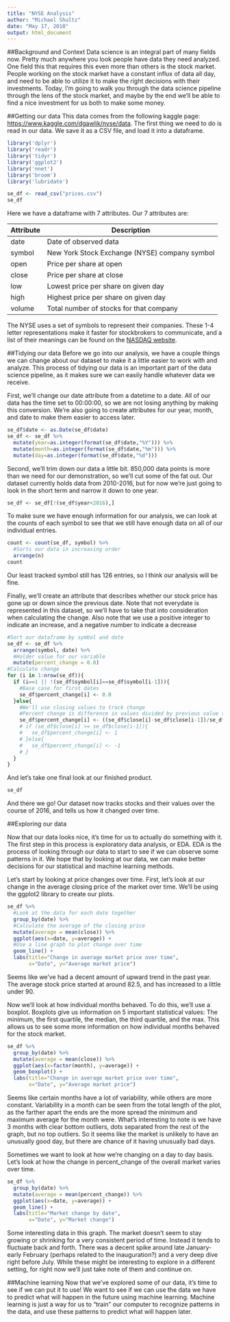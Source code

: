 ```yaml
---
title: "NYSE Analysis"
author: "Michael Shultz"
date: "May 17, 2018"
output: html_document
---
```


##Background and Context
Data science is an integral part of many fields now. Pretty much anywhere you look people have data they need analyzed. One field this that requires this even more than others is the stock market. People working on the stock market have a constant influx of data all day, and need to be able to utilize it to make the right decisions with their investments. Today, I'm going to walk you through the data science pipeline through the lens of the stock market, and maybe by the end we'll be able to find a nice investment for us both to make some money.

##Getting our data
This data comes from the following kaggle page: [https://www.kaggle.com/dgawlik/nyse/data](https://www.kaggle.com/dgawlik/nyse/data). The first thing we need to do is read in our data. We save it as a CSV file, and load it into a dataframe.
```r
library('dplyr')
library('readr')
library('tidyr')
library('ggplot2')
library('nnet')
library('broom')
library('lubridate')

se_df <- read_csv("prices.csv")
se_df
```

Here we have a dataframe with 7 attributes. Our 7 attributes are: 

Attribute    | Description                                   
------------ | -------------------------------------------------------
date         | Date of observed data
symbol       | New York Stock Exchange (NYSE) company symbol  
open         | Price per share at open              
close        | Price per share at close
low          | Lowest price per share on given day
high         | Highest price per share on given day
volume       | Total number of stocks for that company

The NYSE uses a set of symbols to represent their companies. These 1-4 letter representations make it faster for stockbrokers to communicate, and a list of their meanings can be found on the [NASDAQ website](https://www.nasdaq.com/screening/company-list.aspx).

##Tidying our data
Before we go into our analysis, we have a couple things we can change about our dataset to make it a little easier to work with and analyze. This process of tidying our data is an important part of the data science pipeline, as it makes sure we can easily handle whatever data we receive. 

First, we'll change our date attribute from a datetime to a date. All of our data has the time set to 00:00:00, so we are not losing anything by making this conversion. We're also going to create attributes for our year, month, and date to make them easier to access later.
```r
se_df$date <- as.Date(se_df$date)
se_df <- se_df %>%
  mutate(year=as.integer(format(se_df$date,"%Y"))) %>%
  mutate(month=as.integer(format(se_df$date,"%m"))) %>%
  mutate(day=as.integer(format(se_df$date,"%d")))
```

Second, we'll trim down our data a little bit. 850,000 data points is more than we need for our demonstration, so we'll cut some of the fat out. Our dataset currently holds data from 2010-2016, but for now we're just going to look in the short term and narrow it down to one year.
```r
se_df <- se_df[!(se_df$year<2016),]
```

To make sure we have enough information for our analysis, we can look at the counts of each symbol to see that we still have enough data on all of our individual entries.
```r
count <- count(se_df, symbol) %>%
  #Sorts our data in increasing order
  arrange(n)
count
```
Our least tracked symbol still has 126 entries, so I think our analysis will be fine.


Finally, we'll create an attribute that describes whether our stock price has gone up or down since the previous date. Note that not everydate is represented in this dataset, so we'll have to take that into consideration when calculating the change. Also note that we use a positive integer to indicate an increase, and a negative number to indicate a decrease

```r
#Sort our dataframe by symbol and date
se_df <- se_df %>% 
  arrange(symbol, date) %>%
  #Holder value for our variable
  mutate(percent_change = 0.0)
#Calculate change
for (i in 1:nrow(se_df)){
  if (i==1 || !(se_df$symbol[i]==se_df$symbol[i-1])){
    #Base case for first dates
    se_df$percent_change[i] <- 0.0
  }else{
    #We'll use closing values to track change
    #Percent change is difference in values divided by previous value times 100
    se_df$percent_change[i] <- ((se_df$close[i]-se_df$close[i-1])/se_df$close[i-1])*100
    # if (se_df$close[i] >= se_df$close[i-1]){
    #   se_df$percent_change[i] <- 1
    # }else{
    #   se_df$percent_change[i] <- -1
    # }
  }
}
```

And let's take one final look at our finished product.
```r
se_df
```

And there we go! Our dataset now tracks stocks and their values over the course of 2016, and tells us how it changed over time.

##Exploring our data

Now that our data looks nice, it's time for us to actually do something with it. The first step in this process is exploratory data analysis, or EDA. EDA is the process of looking through our data to start to see if we can observe some patterns in it. We hope that by looking at our data, we can make better decisions for our statistical and machine learning methods.

Let's start by looking at price changes over time. First, let's look at our change in the average closing price of the market over time. We'll be using the ggplot2 library to create our plots.
```r
se_df %>%
  #Look at the data for each date together
  group_by(date) %>%
  #Calculate the average of the closing price
  mutate(average = mean(close)) %>%
  ggplot(aes(x=date, y=average)) +
  #Use a line graph to plot change over time
  geom_line() + 
  labs(title="Change in average market price over time",
       x="Date", y="Average market price")
```

Seems like we've had a decent amount of upward trend in the past year. The average stock price started at around 82.5, and has increased to a little under 90. 

Now we'll look at how individual months behaved. To do this, we'll use a boxplot. Boxplots give us information on 5 important statistical values: The minimum, the first quartile, the median, the third quartile, and the max. This allows us to see some more information on how individual months behaved for the stock market.
```r
se_df %>%
  group_by(date) %>%
  mutate(average = mean(close)) %>%
  ggplot(aes(x=factor(month), y=average)) +
  geom_boxplot() + 
  labs(title="Change in average market price over time",
       x="Date", y="Average market price")
```

Seems like certain months have a lot of variability, while others are more constant. Variability in a month can be seen from the total length of the plot, as the farther apart the ends are the more spread the minimum and maximum average for the month were. What's interesting to note is we have 3 months with clear bottom outliers, dots separated from the rest of the graph, but no top outliers. So it seems like the market is unlikely to have an unusually good day, but there are chance of it having unusually bad days. 


Sometimes we want to look at how we're changing on a day to day basis. Let's look at how the change in percent_change of the overall market varies over time.
```r
se_df %>%
  group_by(date) %>%
  mutate(average = mean(percent_change)) %>%
  ggplot(aes(x=date, y=average)) +
  geom_line() +
  labs(title="Market change by date",
       x="Date", y="Market change")
```

Some interesting data in this graph. The market doesn't seem to stay growing or shrinking for a very consistent period of time. Instead it tends to fluctuate back and forth. There was a decent spike around late January-early February (perhaps related to the inauguration?) and a very deep dive right before July. While these might be interesting to explore in a different setting, for right now we'll just take note of them and continue on.

##Machine learning
Now that we've explored some of our data, it's time to see if we can put it to use! We want to see if we can use the data we have to predict what will happen in the future using machine learning. Machine learning is just a way for us to "train" our computer to recognize patterns in the data, and use these patterns to predict what will happen later.